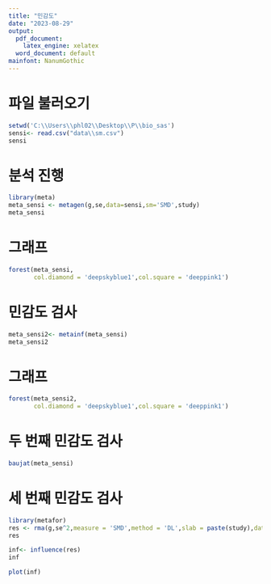 ```yaml
---
title: "민감도"
date: "2023-08-29"
output:
  pdf_document:
    latex_engine: xelatex
  word_document: default
mainfont: NanumGothic
---
```

# 파일 불러오기 

```r
setwd('C:\\Users\\phl02\\Desktop\\P\\bio_sas')
sensi<- read.csv("data\\sm.csv")
sensi
```


\newpage  

# 분석 진행

```r
library(meta)
meta_sensi <- metagen(g,se,data=sensi,sm='SMD',study)
meta_sensi
```  


\newpage  

# 그래프 
```r
forest(meta_sensi,
       col.diamond = 'deepskyblue1',col.square = 'deeppink1')
```
\newpage

# 민감도 검사
```r
meta_sensi2<- metainf(meta_sensi)
meta_sensi2
```
\newpage

# 그래프
```r
forest(meta_sensi2,
       col.diamond = 'deepskyblue1',col.square = 'deeppink1')
```

\newpage

# 두 번째 민감도 검사 
```r
baujat(meta_sensi)
```

\newpage 

# 세 번째 민감도 검사 
```r
library(metafor)
res <- rma(g,se^2,measure = 'SMD',method = 'DL',slab = paste(study),data=sensi)
res

```

```r
inf<- influence(res)
inf
```

\newpage

```r
plot(inf)
```

